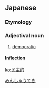 ==Japanese==
{{ja-kanjitab|みん|しゅ|てき|yomi=on}}

===Etymology===
{{suffix|民主|的|lang=ja|t1=democracy|t2=-ic|sort=みんしゅてき}}

===Adjectival noun===
{{ja-adj|infl=na|みんしゅてき}}

# [[democratic]]

====Inflection====
{{ja-na|みんしゅてき}}

[[Category:ja:Politics|みんしゅうてき]]

[[ko:民主的]]
